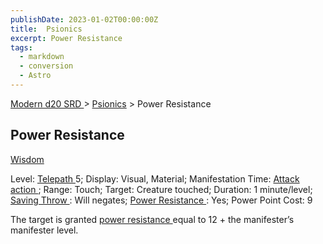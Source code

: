 ```yaml
---
publishDate: 2023-01-02T00:00:00Z
title:  Psionics
excerpt: Power Resistance
tags:
  - markdown
  - conversion
  - Astro
---
```


[ Modern d20 SRD ](/#modernD20) > [ Psionics](modern-d20-srd-psionics-index) > Power Resistance

##  Power Resistance

[ Wisdom ](modern-d20-srd-basics-ability-scores)

Level: [ Telepath ](modern-d20-srd-classes-advanced-telepath) 5; Display:
Visual, Material; Manifestation Time: [ Attack action ](modern-d20-srd-combat-attack-actions) ; Range: Touch; Target: Creature touched; Duration: 1
minute/level; [ Saving Throw ](modern-d20-srd-basics-saving-throws) : Will
negates; [ Power Resistance ](modern-d20-srd-special-abilities-power-resistance) : Yes; Power Point Cost: 9

The target is granted [ power resistance ](modern-d20-srd-special-abilities-power-resistance) equal to 12 + the manifester’s manifester level.

